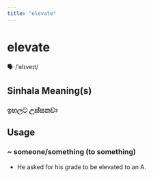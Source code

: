 ```yaml
---
title: "elevate"
---
```


# elevate

🗣️ /ˈelɪveɪt/

## Sinhala Meaning(s)

### ඉහලට උස්සනවා

## Usage

### ~ someone/something (to something)

- He asked for his grade to be elevated to an A.

